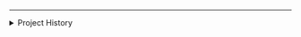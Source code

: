 
<hr></hr>

<details> <summary> Project History </summary>

```r
gitlog = .scikick_get_gitlog()
has_history = !is.null(gitlog)
```

**Project History**

`r if(!has_history) "No git history was found for this project"`

`r if(has_history) "**List of Contributors**"`   

```r
if(has_history){
   authors = as.data.frame(table(gitlog$Author))
   colnames(authors) = c("Author", "Number of Commits")
   knitr::kable(authors, "markdown", align=rep("l", 2))
}
```

`r if(has_history) "**Full List of Project Changes**"`

```r
if(has_history) knitr::kable(gitlog, format = "markdown", align=rep("l", 4))
```
</details>
